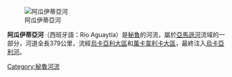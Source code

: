 [[Image:Río_Aguaytía,_Aguaytía.jpg|阿瓜伊蒂亞河]]

'''阿瓜伊蒂亞河'''（西班牙語：Río Aguaytía）是[[秘魯|秘魯]]的河流，屬於[[亞馬遜河|亞馬遜河]]流域的一部分，河道全長379公里，流經[[烏卡亞利大區|烏卡亞利大區]]和[[萬卡韋利卡大區|萬卡韋利卡大區]]，最終注入[[烏卡亞利河|烏卡亞利河]]。

{{Peru-geo-stub}}
[[Category:秘魯河流|Category:秘魯河流]]
